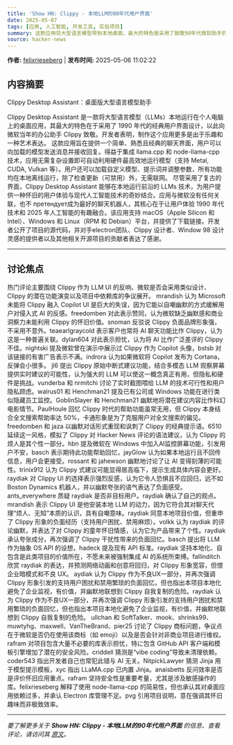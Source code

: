 ```yaml
---
title: 'Show HN: Clippy - 本地LLM的90年代用户界面'
date: 2025-05-07
tags: [应用, 人工智能, 开发工具, 实验项目]
summary: 这款应用将大型语言模型带到本地桌面，最大的特色是采用了致敬90年代微软助手的Clippy界面，提供怀旧且有趣的AI体验。热门评论讨论了将Clippy用于AI UI的看法、微软的潜在应用、Clippy功能演变以及项目依赖库的争议。
source: hacker-news
---
```


**作者:** [felixrieseberg](https://news.ycombinator.com/user?id=felixrieseberg) | **发布时间:**
2025-05-06 11:02:22

## 内容摘要

Clippy Desktop Assistant：桌面版大型语言模型助手

Clippy Desktop Assistant 是一款将大型语言模型（LLMs）本地运行在个人电脑上的桌面应用，其最大的特色在于采用了 1990 年代的经典用户界面设计，以此向微软当年的办公助手 Clippy 致敬。开发者表明，制作这个应用更多是出于乐趣和一种艺术表达。
这款应用旨在提供一个简单、熟悉且经典的聊天界面，用户可以向加载的模型发送消息并接收回复。得益于集成 llama.cpp 和 node-llama-cpp 技术，应用无需复杂设置即可自动利用硬件最高效地运行模型（支持 Metal, CUDA, Vulkan 等）。用户还可以加载自定义模型、提示词并调整参数，所有功能均在本地离线运行，除了检查更新（可禁用）外，无需联网。
尽管采用了复古的界面，Clippy Desktop Assistant 能够在本地运行前沿的 LLMs 技术，为用户提供一种怀旧的用户体验与现代人工智能技术的奇妙结合。应用与微软没有任何关联，也不 претендует成为最好的聊天机器人，其核心在于让用户体验 1990 年代技术和 2025 年人工智能的有趣融合。该应用支持 macOS（Apple Silicon 和 Intel）、Windows 和 Linux（RPM 和 Debian）平台，并提供了下载链接。开发者公开了项目的源代码，并对手electron团队、Clippy 设计者、Window 98 设计灵感的提供者以及其他相关开源项目的贡献者表达了感谢。

---

## 讨论焦点

热门评论主要围绕 Clippy 作为 LLM UI 的反响、微软是否会采用类似设计、Clippy 的潜在功能演变以及项目中依赖库的争议展开。
mrandish 认为 Microsoft 未能将 Clippy 融入 Copilot UI 是巨大的失误，因为它能以自嘲幽默的方式缓解用户对侵入式 AI 的反感。freedomben 对此表示赞同，认为微软缺乏幽默感和商业洞察力未能利用 Clippy 的怀旧价值。snoman 反驳说 Clippy 负面品牌形象强，不采用不意外。teaearlgraycold 表示客户也常将 AI 聊天功能比作 Clippy，认为这是一种普遍关联。dylan604 对此表示担忧，认为将 AI 比作广泛差评的 Clippy 不佳。nightski 提及微软曾在演示中展示过 Clippy 作为 Copilot 头像，bstsb 对该链接的有害广告表示不满。indrora 认为如果微软将 Copilot 发布为 Cortana，反弹会小很多。
jl6 提出 Clippy 原始中断式建议功能，结合多模态 LLM 观察屏幕提供实时建议的可能性，认为强大的 LLM 可以使这一概念真正有用，但隐私和硬件是挑战。vunderba 和 nrmitchi 讨论了实时截图喂给 LLM 的技术可行性和用户隐私顾虑。walrus01 和 Henchman21 提及已有公司或 Windows 功能在进行类似隐藏员工监控。GoblinSlayer 和 Henchman21 幽默地将潜在建议内容比作科幻电影情节。PaulHoule 回忆 Clippy 时代的帮助功能虽常无用，但 Clippy 本身结合全文搜索帮助率达 50%，卡通形象是为了克服用户对全文搜索的偏见。freedomben 和 jaza 以幽默对话形式重现和讽刺了 Clippy 的经典提示语。6510 延续这一风格，模拟了 Clippy 对 Hacker News 评论的语法建议，认为 Clippy 的烦人是其个性一部分。hbn 提及微软在 Windows 中加入AI监控屏幕功能，引发用户不安，basch 表示期待此功能帮助回忆，jayGlow 认为如果本地运行且不回传信息，用户会更接受。rossant 和 jahewson 幽默地讨论了让 AI 变得刻薄的可能性。trinix912 认为 Clippy 式建议可能显得居高临下，提示生成具体内容会更好。
raydiak 对 Clippy UI 的选择表示强烈反感，认为它令人恐惧且不应回归，远不如Boston Dynamics 机器人，并以幽默夸张的语气表达了负面感受。ants_everywhere 质疑 raydiak 是否非目标用户。raydiak 确认了自己的观点。mrandish 表示 Clippy UI 是他安装本地 LLM 的动力，因为它符合其对聊天代理“烦人、无知”本质的认识，具有自嘲意味。raydiak 同意本地项目价值，但重申了 Clippy 形象的负面经历（支持用户困扰、禁用麻烦）。volkk 认为 raydiak 的评论幽默，并表达了对 Clippy 的童年怀旧情感，认为它为产品带来了个性。raydiak 承认夸张成分，再次强调了 Clippy 干扰性带来的负面回忆。basch 提出将 LLM 作为抽象 OS API 的设想，hadeck 提及现有 API 标准。raydiak 坚持本地化、自包含是此类项目的价值所在，不愿未来被强制集成 AI 的系统所束缚。fallinditch 欣赏 raydiak 的表达，并预测网络动画和创意将回归，对 Clippy 形象宽容，但恨企业暗模式和不良 UX。
aydiak 认为 Clippy 作为不良UX一部分，并再次强调 Clippy 形象引发的支持用户困扰和禁用繁琐的负面回忆，但也指出本项目本地化避免了企业监视，有价值，并幽默地联想到 Clippy 自我复制的危险。raydiak 认为 Clippy 作为不良UX一部分，并再次强调 Clippy 形象引发的支持用户困扰和禁用繁琐的负面回忆，但也指出本项目本地化避免了企业监视，有价值，并幽默地联想到 Clippy 自我复制的危险。
ullchan 和 SoftTalker、mook、shrinks99、muwtyhg、maxwell、VanTheBrand、pier25 讨论了 Clippy 商标问题，争议点在于微软是否仍在使用该商标（如 emoji）以及是否会针对非商业项目进行维权。
rafram 对项目包含大量不必要的库表示担忧，特に包含 GitHub API 客户端和模板引擎增加了潜在的安全风险。criddell 猜测是“vibe coding”导致未清理依赖。coder543 指出开发者自己也常犯此错与 AI 无关。NitpickLawyer 猜测 Jinja 用于模型提示模板，xyc 指出 LLaMA.cpp 已内置 Jinja。anaisbetts 反问效率是否是评价怀旧应用重点。rafram 坚持安全性是重要考量，尤其是涉及敏感操作的库。felixrieseberg 解释了使用 node-llama-cpp 的简易性，但也承认其对桌面应用依赖过多，并承认 Electron 库管理不足。pvg 引用项目说明，意在强调其怀旧趣味而非极致效率。

---

_要了解更多关于 **Show HN: Clippy - 本地LLM的90年代用户界面** 的信息、查看评论，请访问其 [原文](https://news.ycombinator.com/item?id=43905942)。_
